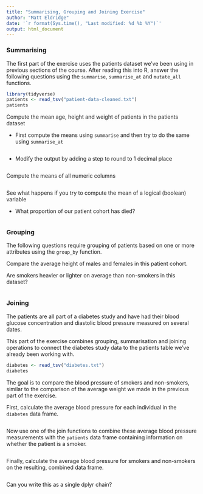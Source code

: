 ```yaml
---
title: "Summarising, Grouping and Joining Exercise"
author: "Matt Eldridge"
date: '`r format(Sys.time(), "Last modified: %d %b %Y")`'
output: html_document
---
```


### Summarising

The first part of the exercise uses the patients dataset we've been using in previous sections of the course. After reading this into R, answer the following questions using the `summarise`, `summarise_at` and `mutate_all` functions.

```r
library(tidyverse)
patients <- read_tsv("patient-data-cleaned.txt")
patients
```

Compute the mean age, height and weight of patients in the patients dataset

- First compute the means using `summarise` and then try to do the same using `summarise_at`

```r

```

- Modify the output by adding a step to round to 1 decimal place

```r

```

Compute the means of all numeric columns

```r

```

See what happens if you try to compute the mean of a logical (boolean) variable

- What proportion of our patient cohort has died?

```r

```


### Grouping

The following questions require grouping of patients based on one or more attributes using the `group_by` function.

Compare the average height of males and females in this patient cohort.

Are smokers heavier or lighter on average than non-smokers in this dataset?

```r

```


### Joining

The patients are all part of a diabetes study and have had their blood glucose concentration and diastolic blood pressure measured on several dates.

This part of the exercise combines grouping, summarisation and joining operations to connect the diabetes study data to the patients table we've already been working with.

```r
diabetes <- read_tsv("diabetes.txt")
diabetes
```

The goal is to compare the blood pressure of smokers and non-smokers, similar to the comparison of the average weight we made in the previous part of the exercise.

First, calculate the average blood pressure for each individual in the `diabetes` data frame.

```r

```

Now use one of the join functions to combine these average blood pressure measurements with the `patients` data frame containing information on whether the patient is a smoker.

```r

```

Finally, calculate the average blood pressure for smokers and non-smokers on the resulting, combined data frame.

```r

```

Can you write this as a single dplyr chain?

```r

```

